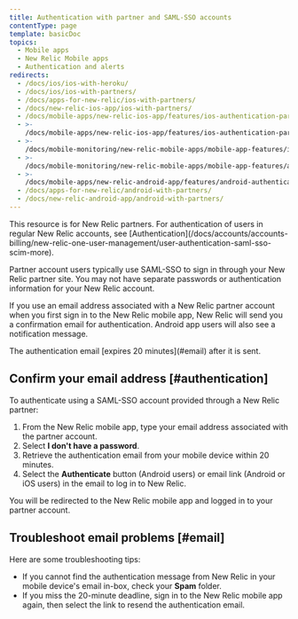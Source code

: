 ```yaml
---
title: Authentication with partner and SAML-SSO accounts
contentType: page
template: basicDoc
topics:
  - Mobile apps
  - New Relic Mobile apps
  - Authentication and alerts
redirects:
  - /docs/ios/ios-with-heroku/
  - /docs/ios/ios-with-partners/
  - /docs/apps-for-new-relic/ios-with-partners/
  - /docs/new-relic-ios-app/ios-with-partners/
  - /docs/mobile-apps/new-relic-ios-app/features/ios-authentication-partners/
  - >-
    /docs/mobile-apps/new-relic-ios-app/features/ios-authentication-partners-saml/
  - >-
    /docs/mobile-monitoring/new-relic-mobile-apps/mobile-app-features/ios-authentication-partners-saml/
  - >-
    /docs/mobile-monitoring/new-relic-mobile-apps/mobile-app-features/android-authentication-partners-saml/
  - >-
    /docs/mobile-apps/new-relic-android-app/features/android-authentication-partners-saml/
  - /docs/apps-for-new-relic/android-with-partners/
  - /docs/new-relic-android-app/android-with-partners/
---
```


<Callout variant="important">
  This resource is for New Relic partners. For authentication of users in regular New Relic accounts, see [Authentication](/docs/accounts/accounts-billing/new-relic-one-user-management/user-authentication-saml-sso-scim-more).
</Callout>

Partner account users typically use SAML-SSO to sign in through your New Relic partner site. You may not have separate passwords or authentication information for your New Relic account.

If you use an email address associated with a New Relic partner account when you first sign in to the New Relic mobile app, New Relic will send you a confirmation email for authentication. Android app users will also see a notification message.

<Callout variant="important">
  The authentication email [expires 20 minutes](#email) after it is sent.
</Callout>

## Confirm your email address [#authentication]

To authenticate using a SAML-SSO account provided through a New Relic partner:

1. From the New Relic mobile app, type your email address associated with the partner account.
2. Select **I don't have a password**.
3. Retrieve the authentication email from your mobile device within 20 minutes.
4. Select the **Authenticate** button (Android users) or email link (Android or iOS users) in the email to log in to New Relic.

You will be redirected to the New Relic mobile app and logged in to your partner account.

## Troubleshoot email problems [#email]

Here are some troubleshooting tips:

* If you cannot find the authentication message from New Relic in your mobile device's email in-box, check your **Spam** folder.
* If you miss the 20-minute deadline, sign in to the New Relic mobile app again, then select the link to resend the authentication email.
